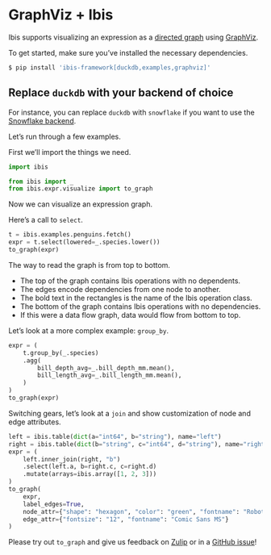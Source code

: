 # GraphViz + Ibis

Ibis supports visualizing an expression as a [directed
graph](https://en.wikipedia.org/wiki/Directed_graph) using
[GraphViz](https://graphviz.org/).

To get started, make sure you've installed the necessary dependencies.

```sh
$ pip install 'ibis-framework[duckdb,examples,graphviz]'
```

::: {.callout-note collapse="true"}
## Replace `duckdb` with your backend of choice

For instance, you can replace `duckdb` with `snowflake` if you want to use the
[Snowflake backend](../../backends/snowflake.qmd).
:::


Let's run through a few examples.

First we'll import the things we need.

```python
import ibis

from ibis import _
from ibis.expr.visualize import to_graph
```

Now we can visualize an expression graph.

Here's a call to `select`.

```python
t = ibis.examples.penguins.fetch()
expr = t.select(lowered=_.species.lower())
to_graph(expr)
```

The way to read the graph is from top to bottom.

* The top of the graph contains Ibis operations with no dependents.
* The edges encode dependencies from one node to another.
* The bold text in the rectangles is the name of the Ibis operation class.
* The bottom of the graph contains Ibis operations with no dependencies.
* If this were a data flow graph, data would flow from bottom to top.

Let's look at a more complex example: `group_by`.

```python
expr = (
    t.group_by(_.species)
    .agg(
        bill_depth_avg=_.bill_depth_mm.mean(),
        bill_length_avg=_.bill_length_mm.mean(),
    )
)
to_graph(expr)
```

Switching gears, let's look at a `join` and show customization of node and edge
attributes.

```python
left = ibis.table(dict(a="int64", b="string"), name="left")
right = ibis.table(dict(b="string", c="int64", d="string"), name="right")
expr = (
    left.inner_join(right, "b")
    .select(left.a, b=right.c, c=right.d)
    .mutate(arrays=ibis.array([1, 2, 3]))
)
to_graph(
    expr,
    label_edges=True,
    node_attr={"shape": "hexagon", "color": "green", "fontname": "Roboto Mono"},
    edge_attr={"fontsize": "12", "fontname": "Comic Sans MS"}
)
```

Please try out `to_graph` and give us feedback on
[Zulip](https://ibis-project.zulipchat.org) or in a [GitHub
issue](https://github.com/ibis-project/ibis/issues/new/choose)!
